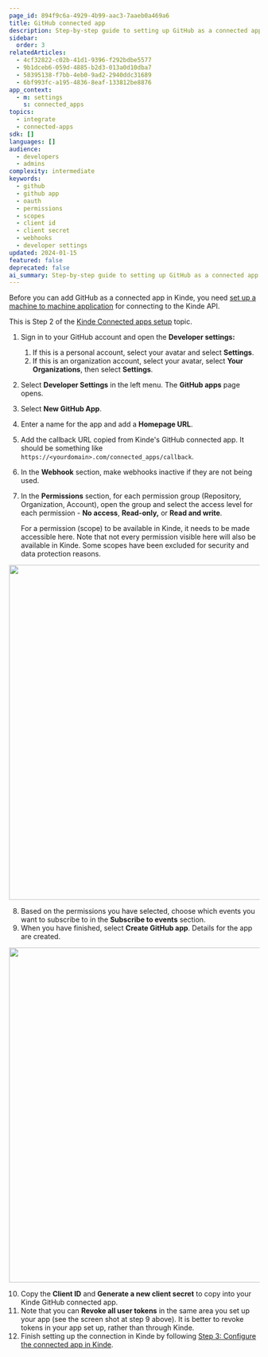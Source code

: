 ```yaml
---
page_id: 894f9c6a-4929-4b99-aac3-7aaeb0a469a6
title: GitHub connected app
description: Step-by-step guide to setting up GitHub as a connected app in Kinde including OAuth app creation, permissions configuration, and callback URL setup
sidebar:
  order: 3
relatedArticles:
  - 4cf32822-c02b-41d1-9396-f292bdbe5577
  - 9b1dceb6-059d-4885-b2d3-013a0d10dba7
  - 58395138-f7bb-4eb0-9ad2-2940ddc31689
  - 6bf993fc-a195-4836-8eaf-133812be8876
app_context:
  - m: settings
    s: connected_apps
topics:
  - integrate
  - connected-apps
sdk: []
languages: []
audience:
  - developers
  - admins
complexity: intermediate
keywords:
  - github
  - github app
  - oauth
  - permissions
  - scopes
  - client id
  - client secret
  - webhooks
  - developer settings
updated: 2024-01-15
featured: false
deprecated: false
ai_summary: Step-by-step guide to setting up GitHub as a connected app in Kinde including OAuth app creation, permissions configuration, and callback URL setup.
---
```


Before you can add GitHub as a connected app in Kinde, you need [set up a machine to machine application](/developer-tools/kinde-api/connect-to-kinde-api/) for connecting to the Kinde API.

This is Step 2 of the [Kinde Connected apps setup](/integrate/connected-apps/add-connected-apps/#step-2-set-up-the-app-you-want-to-connect) topic.

1. Sign in to your GitHub account and open the **Developer settings:**
   1. If this is a personal account, select your avatar and select **Settings**.
   2. If this is an organization account, select your avatar, select **Your Organizations**, then select **Settings**.
2. Select **Developer Settings** in the left menu. The **GitHub apps** page opens.
3. Select **New GitHub App**.
4. Enter a name for the app and add a **Homepage URL**.
5. Add the callback URL copied from Kinde's GitHub connected app. It should be something like `https://<yourdomain>.com/connected_apps/callback`.
6. In the **Webhook** section, make webhooks inactive if they are not being used.
7. In the **Permissions** section, for each permission group (Repository, Organization, Account), open the group and select the access level for each permission - **No access**, **Read-only,** or **Read and write**.

   For a permission (scope) to be available in Kinde, it needs to be made accessible here. Note that not every permission visible here will also be available in Kinde. Some scopes have been excluded for security and data protection reasons.

<img
  src="https://imagedelivery.net/skPPZTHzSlcslvHjesZQcQ/eb5b9196-bbdc-47ba-947d-68923092ed00/public
  alt="
  width="672px"
  height="auto"
  fetchpriority="low"
  loading="lazy"
  decoding="async"
/>

8. Based on the permissions you have selected, choose which events you want to subscribe to in the **Subscribe to events** section.
9. When you have finished, select **Create GitHub app**. Details for the app are created.

<img
  src="https://imagedelivery.net/skPPZTHzSlcslvHjesZQcQ/20cfa2af-06c5-4e21-3e10-003e40d8cb00/public
  alt="
  width="672px"
  height="auto"
  fetchpriority="low"
  loading="lazy"
  decoding="async"
/>

10. Copy the **Client ID** and **Generate a new client secret** to copy into your Kinde GitHub connected app.
11. Note that you can **Revoke all user tokens** in the same area you set up your app (see the screen shot at step 9 above). It is better to revoke tokens in your app set up, rather than through Kinde.
12. Finish setting up the connection in Kinde by following [Step 3: Configure the connected app in Kinde](/integrate/connected-apps/add-connected-apps/#step-3-configure-the-connected-app-in-kinde).
